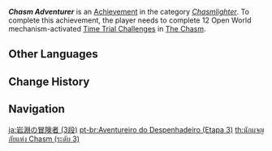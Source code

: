 {{Achievement Infobox
|title        = Chasm Adventurer
|id           = 80156
|order id     = 0156
|category     = Chasmlighter
|description  = Complete 12 Open World mechanism-activated [[Time Trial Challenges]] in [[The Chasm (Subregion)|The Chasm]].
|requirements = 
|primogems    = 20
|tracking     = Tracks the amount of Open World mechanism-activated Time Trial Challenges completed.
|topic        = Time Trial Challenges
|set          = Chasm Adventurer
|tier         = 3
|tiers_total  = 3
}}
'''''Chasm Adventurer''''' is an [[Achievement]] in the category ''[[Chasmlighter]]''. To complete this achievement, the player needs to complete 12 Open World mechanism-activated [[Time Trial Challenges]] in [[The Chasm (Subregion)|The Chasm]].
<!--
==Trivia==

==Video Guides==
{{EVT
|video1   = 
|caption1 = 
}}
-->
==Other Languages==
{{Other Languages|Transclude=Chasm Adventurer}}

==Change History==
{{Change History|2.6}}
<!--
==References==
{{Reflist}}
-->
==Navigation==
{{Achievement Navbox}}

[[ja:岩淵の冒険者 (3段)]]
[[pt-br:Aventureiro do Despenhadeiro (Etapa 3)]]
[[th:นักผจญภัยแห่ง Chasm (ระดับ 3)]]